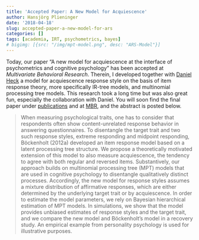 ```yaml
---
title: 'Accepted Paper: A New Model for Acquiescence'
author: Hansjörg Plieninger
date: '2018-04-18'
slug: accepted-paper-a-new-model-for-ars
categories: []
tags: [academia, IRT, psychometrics, bayes]
# bigimg: [{src: "/img/mpt-model.png", desc: "ARS-Model"}]
---
```


Today, our paper "A new model for acquiescence at the interface of psychometrics and cognitive psychology" has been accepted at *Multivariate Behavioral Research*. Therein, I developed together with [Daniel Heck](dwheck.de) a model for acquiescence response style on the basis of item response theory, more specifically IR-tree models, and multinomial processing tree models. This research took a long time but was also great fun, especially the collaboration with Daniel. You will soon find the final paper under [publications](/page/publications/) and at [MBR](https://doi.org/10.1080/00273171.2018.1469966), and the abstract is posted below.

> When measuring psychological traits, one has to consider that respondents often show content-unrelated response behavior in answering questionnaires. To disentangle the target trait and two such response styles, extreme responding and midpoint responding, Böckenholt (2012a) developed an item response model based on a latent processing tree structure. We propose a theoretically motivated extension of this model to also measure acquiescence, the tendency to agree with both regular and reversed items. Substantively, our approach builds on multinomial processing tree (MPT) models that are used in cognitive psychology to disentangle qualitatively distinct processes. Accordingly, the new model for response styles assumes a mixture distribution of affirmative responses, which are either determined by the underlying target trait or by acquiescence. In order to estimate the model parameters, we rely on Bayesian hierarchical estimation of MPT models. In simulations, we show that the model provides unbiased estimates of response styles and the target trait, and we compare the new model and Böckenholt’s model in a recovery study. An empirical example from personality psychology is used for illustrative purposes.